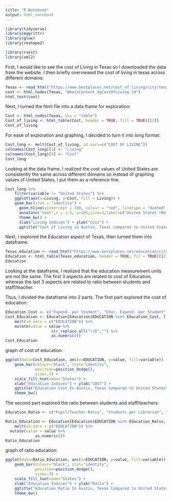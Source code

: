 ```yaml
---
title: "R Notebook"
output: html_notebook
---
```


```r
library(tidyverse)
library(magrittr)
library(glue)
library(reshape2)
```

```r
library(rvest)
library(xml2)
```

First, I would like to see the cost of Living in Texas so I downloaded the data from the website. I then briefly overviewed the cost of living in texas across different domains: 
```r
Texas <- read_html("https://www.bestplaces.net/cost_of_living/city/texas/austin")
cost <- html_nodes(Texas, "#mainContent_dgCostOfLiving td")
html_text(cost)
```

Next, I turned the html file into a data frame for exploration:
```r
Cost <- html_nodes(Texas, css = "table")
Cost_of_living <- html_table(Cost, header = TRUE, fill = TRUE)[[2]]
Cost_of_living
```

For ease of exploration and graphing, I decided to turn it into long format:
```r
Cost_long <- melt(Cost_of_living, id.vars=c("COST OF LIVING"))
colnames(Cost_long)[1] <- "Living"
colnames(Cost_long)[3] <- "Cost"
Cost_long

```

Looking at the data frame, I realized the cost values of United States are consistently the same across different domains so instead of graphing values of United States, I put them as a reference line.
```r
Cost_long %>%
	filter(variable != "United States") %>%
	ggplot(aes(x=Living, y=Cost, fill = Living)) +
    geom_bar(stat = "identity") + 
	  geom_hline(yintercept = 100, colour = "red", linetype = "dashed", size = 1) + 
	  annotate("text",x = 1.5, y=105,size=3,label=c("United States (Reference Line)")) + 
	  theme_bw() + 
	  xlab("Living Indices") + ylab("Cost") +
	  ggtitle("Cost of Living in Austin, Texas compared to United States")
```

Next, I explored the Education aspect of Texas, then turned them into dataframe: 
```r
Texas_education <- read_html("https://www.bestplaces.net/education/city/texas/austin")
Education <- html_table(Texas_education, header = TRUE, fil = TRUE)[[2]]
Education
```

Looking at the dataframe, I realized that the education measurement units are not the same. The first 3 aspects are related to cost of Education, whereas the last 3 aspects are related to ratio between students and staff/teacher. 

Thus, I divided the dataframe into 2 parts. The first part explored the cost of education:
```r
Education_Cost <- c("Expend. per Student", "Educ. Expend. per Student", "Instr. Expend. per Student")
Cost_Education <- Education[Education$EDUCATION %in% Education_Cost, ] %>%
	melt(id.vars = c("EDUCATION")) %>%
	mutate(value = value %>%
				 	str_replace_all("\\D","") %>%
				 	as.numeric())
Cost_Education
```

graph of cost of education:
```r
ggplot(data=Cost_Education, aes(x=EDUCATION, y=value, fill=variable)) + 
    geom_bar(colour="black", stat="identity",
             position=position_dodge(),
             size=.3) +                        
    scale_fill_hue(name="States") +      
    xlab("Education Indices") + ylab("COST") +
    ggtitle("Education Cost In Austin, Texas Compared to United States") +   
    theme_bw()
```

The second part explored the ratio between students and staff/teachers:
```r
Education_Ratio <- c("Pupil/Teacher Ratio", "Students per Librarian", "Students per Counselor")

Ratio_Education <- Education[Education$EDUCATION %in% Education_Ratio, ] %>%
	melt(id.vars = c("EDUCATION")) %>%
  mutate(value = value %>%
  			 as.numeric())
Ratio_Education
```

graph of ratio education:
```r
ggplot(data=Ratio_Education, aes(x=EDUCATION, y=value, fill=variable)) + 
    geom_bar(colour="black", stat="identity",
             position=position_dodge(),
             size=.3) +                        
    scale_fill_hue(name="States") +      
    xlab("Education Indices") + ylab("Ratio") +
    ggtitle("Education Ratio In Austin, Texas Compared to United States") +   
    theme_bw()
```


